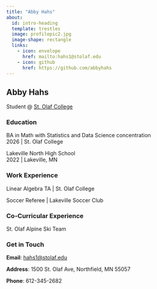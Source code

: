 ```yaml
---
title: "Abby Hahs"
about:
  id: intro-heading
  template: trestles
  image: profilepic2.jpg
  image-shape: rectangle
  links:
    - icon: envelope
      href: mailto:hahs1@stolaf.edu
    - icon: github
      href: https://github.com/abbyhahs
---
```

:::{#intro-heading}

## Abby Hahs

Student @ [St. Olaf College](https://wp.stolaf.edu/)

### Education

BA in Math with Statistics and Data Science concentration<br>
2026 | St. Olaf College

Lakeville North High School<br>
2022 | Lakeville, MN

### Work Experience

Linear Algebra TA | St. Olaf College

Soccer Referee | Lakeville Soccer Club

### Co-Curricular Experience

St. Olaf Alpine Ski Team
:::

### Get in Touch

**Email**: <a href='mailto:hahs1@stolaf.edu'>hahs1@stolaf.edu</a>

**Address**: 1500 St. Olaf Ave, Northfield, MN 55057

**Phone**: 612-345-2682
